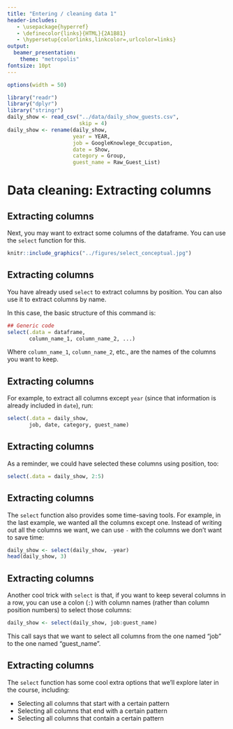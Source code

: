 ```yaml
---
title: "Entering / cleaning data 1"
header-includes:
   - \usepackage{hyperref}
   - \definecolor{links}{HTML}{2A1B81}
   - \hypersetup{colorlinks,linkcolor=,urlcolor=links}
output: 
  beamer_presentation:
    theme: "metropolis"
fontsize: 10pt
---
```


```r
options(width = 50)
```
```r
library("readr")
library("dplyr")
library("stringr")
daily_show <- read_csv("../data/daily_show_guests.csv",
                       skip = 4)
daily_show <- rename(daily_show,
                     year = YEAR,
                     job = GoogleKnowlege_Occupation, 
                     date = Show, 
                     category = Group,
                     guest_name = Raw_Guest_List)
```

# Data cleaning: Extracting columns

## Extracting columns

Next, you may want to extract some columns of the dataframe. You can use the
`select` function for this.

```r
knitr::include_graphics("../figures/select_conceptual.jpg")
```

## Extracting columns

You have already used `select` to extract columns by position. You can also use
it to extract columns by name. 

In this case, the basic structure of this command is: 

```r
## Generic code
select(.data = dataframe, 
       column_name_1, column_name_2, ...)
```

Where `column_name_1`, `column_name_2`, etc., are the names of the columns you
want to keep.

## Extracting columns

For example, to extract all columns except `year` (since that information is
already included in `date`), run:

```r
select(.data = daily_show, 
       job, date, category, guest_name)
```

## Extracting columns

As a reminder, we could have selected these columns using position, too:

```r
select(.data = daily_show, 2:5)
```


## Extracting columns

The `select` function also provides some time-saving tools. For example, in the
last example, we wanted all the columns except one. Instead of writing out all
the columns we want, we can use `-` with the columns we don't want to save time:

```r
daily_show <- select(daily_show, -year)
head(daily_show, 3)
```

## Extracting columns

Another cool trick with `select` is that, if you want to keep several columns in
a row, you can use a colon (`:`) with column names (rather than column position
numbers) to select those columns:

```r
daily_show <- select(daily_show, job:guest_name)
```

This call says that we want to select all columns from the one named "job" to
the one named "guest_name".

## Extracting columns

The `select` function has some cool extra options that we'll explore later in 
the course, including:

- Selecting all columns that start with a certain pattern
- Selecting all columns that end with a certain pattern
- Selecting all columns that contain a certain pattern



